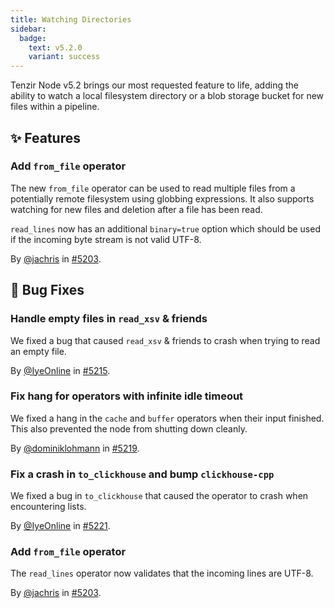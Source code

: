 ```yaml
---
title: Watching Directories
sidebar:
  badge:
    text: v5.2.0
    variant: success
---
```


Tenzir Node v5.2 brings our most requested feature to life, adding the ability
to watch a local filesystem directory or a blob storage bucket for new files
within a pipeline.

## ✨ Features

### Add `from_file` operator

The new `from_file` operator can be used to read multiple files from a
potentially remote filesystem using globbing expressions. It also supports
watching for new files and deletion after a file has been read.

`read_lines` now has an additional `binary=true` option which should be used if
the incoming byte stream is not valid UTF-8.

By [@jachris](https://github.com/jachris) in [#5203](https://github.com/tenzir/tenzir/pull/5203).

## 🐛 Bug Fixes

### Handle empty files in `read_xsv` & friends

We fixed a bug that caused `read_xsv` & friends to crash when trying to read an
empty file.

By [@IyeOnline](https://github.com/IyeOnline) in [#5215](https://github.com/tenzir/tenzir/pull/5215).

### Fix hang for operators with infinite idle timeout

We fixed a hang in the `cache` and `buffer` operators when their input finished.
This also prevented the node from shutting down cleanly.

By [@dominiklohmann](https://github.com/dominiklohmann) in [#5219](https://github.com/tenzir/tenzir/pull/5219).

### Fix a crash in `to_clickhouse` and bump `clickhouse-cpp`

We fixed a bug in `to_clickhouse` that caused the operator to crash when
encountering lists.

By [@IyeOnline](https://github.com/IyeOnline) in [#5221](https://github.com/tenzir/tenzir/pull/5221).

### Add `from_file` operator

The `read_lines` operator now validates that the incoming lines are UTF-8.

By [@jachris](https://github.com/jachris) in [#5203](https://github.com/tenzir/tenzir/pull/5203).
